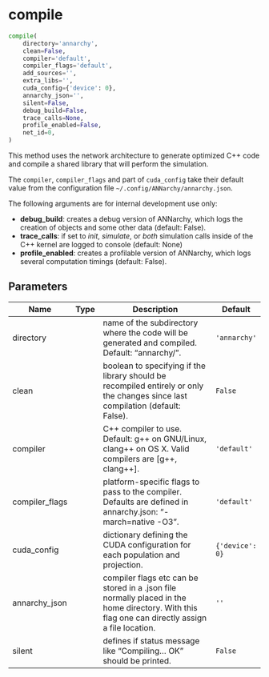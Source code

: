 # compile { #ANNarchy.generator.compile }

```python
compile(
    directory='annarchy',
    clean=False,
    compiler='default',
    compiler_flags='default',
    add_sources='',
    extra_libs='',
    cuda_config={'device': 0},
    annarchy_json='',
    silent=False,
    debug_build=False,
    trace_calls=None,
    profile_enabled=False,
    net_id=0,
)
```

This method uses the network architecture to generate optimized C++ code and compile a shared library that will perform the simulation.

The ``compiler``, ``compiler_flags`` and part of ``cuda_config`` take their default value from the configuration file ``~/.config/ANNarchy/annarchy.json``.

The following arguments are for internal development use only:

* **debug_build**: creates a debug version of ANNarchy, which logs the creation of objects and some other data (default: False).
* **trace_calls**: if set to *init*, *simulate*, or *both* simulation calls inside of the C++ kernel are logged to console (default: None)
* **profile_enabled**: creates a profilable version of ANNarchy, which logs several computation timings (default: False).

## Parameters {.doc-section .doc-section-parameters}

| Name           | Type   | Description                                                                                                                                     | Default         |
|----------------|--------|-------------------------------------------------------------------------------------------------------------------------------------------------|-----------------|
| directory      |        | name of the subdirectory where the code will be generated and compiled. Default: "annarchy/".                                                   | `'annarchy'`    |
| clean          |        | boolean to specifying if the library should be recompiled entirely or only the changes since last compilation (default: False).                 | `False`         |
| compiler       |        | C++ compiler to use. Default: g++ on GNU/Linux, clang++ on OS X. Valid compilers are [g++, clang++].                                            | `'default'`     |
| compiler_flags |        | platform-specific flags to pass to the compiler. Defaults are defined in annarchy.json: "-march=native -O3".                                    | `'default'`     |
| cuda_config    |        | dictionary defining the CUDA configuration for each population and projection.                                                                  | `{'device': 0}` |
| annarchy_json  |        | compiler flags etc can be stored in a .json file normally placed in the home directory. With this flag one can directly assign a file location. | `''`            |
| silent         |        | defines if status message like "Compiling... OK" should be printed.                                                                             | `False`         |